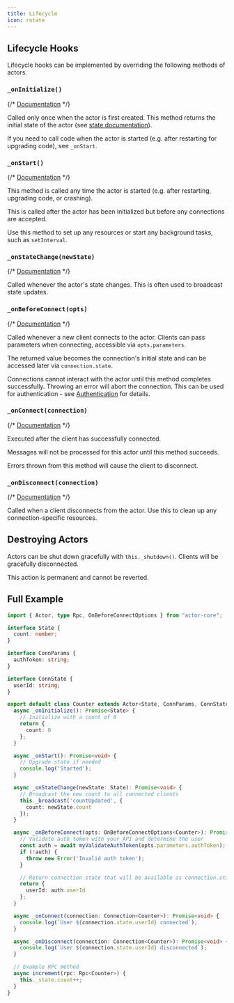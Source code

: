 ```yaml
---
title: Lifecycle
icon: rotate
---
```


## Lifecycle Hooks

Lifecycle hooks can be implemented by overriding the following methods of actors.

### `_onInitialize()`

{/* [Documentation](https://jsr.io/@rivet-gg/actor/doc/~/Actor.prototype._onInitialize) */}

Called only once when the actor is first created. This method returns the initial state of the actor (see [state documentation](/concepts/state)).

If you need to call code when the actor is started (e.g. after restarting for upgrading code), see `_onStart`.

### `_onStart()`

{/* [Documentation](https://jsr.io/@rivet-gg/actor/doc/~/Actor.prototype._onStart) */}

This method is called any time the actor is started (e.g. after restarting, upgrading code, or crashing).

This is called after the actor has been initialized but before any connections are accepted.

Use this method to set up any resources or start any background tasks, such as `setInterval`.

### `_onStateChange(newState)`

{/* [Documentation](https://jsr.io/@rivet-gg/actor/doc/~/Actor.prototype._onStateChange) */}

Called whenever the actor's state changes. This is often used to broadcast state updates.

### `_onBeforeConnect(opts)`

{/* [Documentation](https://jsr.io/@rivet-gg/actor/doc/~/Actor.prototype._onBeforeConnect) */}

Called whenever a new client connects to the actor. Clients can pass parameters when connecting, accessible via `opts.parameters`.

The returned value becomes the connection's initial state and can be accessed later via `connection.state`.

Connections cannot interact with the actor until this method completes successfully. Throwing an error will abort the connection. This can be used for authentication - see [Authentication](/concepts/authentication) for details.

### `_onConnect(connection)`

{/* [Documentation](https://jsr.io/@rivet-gg/actor/doc/~/Actor.prototype._onConnect) */}

Executed after the client has successfully connected.

Messages will not be processed for this actor until this method succeeds.

Errors thrown from this method will cause the client to disconnect.

### `_onDisconnect(connection)`

{/* [Documentation](https://jsr.io/@rivet-gg/actor/doc/~/Actor.prototype._onDisconnect) */}

Called when a client disconnects from the actor. Use this to clean up any connection-specific resources.

## Destroying Actors

Actors can be shut down gracefully with `this._shutdown()`. Clients will be gracefully disconnected.

This action is permanent and cannot be reverted.

## Full Example

```typescript
import { Actor, type Rpc, OnBeforeConnectOptions } from "actor-core";

interface State {
  count: number;
}

interface ConnParams {
  authToken: string;
}

interface ConnState {
  userId: string;
}

export default class Counter extends Actor<State, ConnParams, ConnState> {
  async _onInitialize(): Promise<State> {
    // Initialize with a count of 0
    return {
      count: 0
    };
  }

  async _onStart(): Promise<void> {
    // Upgrade state if needed
    console.log('Started');
  }

  async _onStateChange(newState: State): Promise<void> {
    // Broadcast the new count to all connected clients
    this._broadcast('countUpdated', {
      count: newState.count
    });
  }

  async _onBeforeConnect(opts: OnBeforeConnectOptions<Counter>): Promise<ConnState> {
    // Validate auth token with your API and determine the user
    const auth = await myValidateAuthToken(opts.parameters.authToken);
    if (!auth) {
      throw new Error('Invalid auth token');
    }

    // Return connection state that will be available as connection.state
    return {
      userId: auth.userId
    };
  }

  async _onConnect(connection: Connection<Counter>): Promise<void> {
    console.log(`User ${connection.state.userId} connected`);
  }

  async _onDisconnect(connection: Connection<Counter>): Promise<void> {
    console.log(`User ${connection.state.userId} disconnected`);
  }

  // Example RPC method
  async increment(rpc: Rpc<Counter>) {
    this._state.count++;
  }
}
```
